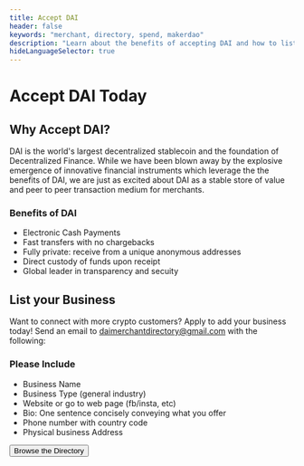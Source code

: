 ```yaml
---
title: Accept DAI
header: false
keywords: "merchant, directory, spend, makerdao"
description: "Learn about the benefits of accepting DAI and how to list your business in our Merchant Directory."
hideLanguageSelector: true
---
```


# Accept DAI Today

## Why Accept DAI?
DAI is the world's largest decentralized stablecoin and the foundation of Decentralized Finance. While we have been blown away by the explosive emergence of innovative financial instruments which leverage the the benefits of DAI, we are just as excited about DAI as a stable store of value and peer to peer transaction medium for merchants.

<Tout>
<Box>

### Benefits of DAI

- Electronic Cash Payments
- Fast transfers with no chargebacks
- Fully private: receive from a unique anonymous addresses
- Direct custody of funds upon receipt
- Global leader in transparency and secuity

</Box>
</Tout>


## List your Business
Want to connect with more crypto customers? Apply to add your business today! Send an email to daimerchantdirectory@gmail.com with the following:


<Tout>

<Box>

### Please Include

- Business Name
- Business Type (general industry)
- Website or go to web page (fb/insta, etc)
- Bio: One sentence concisely conveying what you offer
- Phone number with country code
- Physical business Address

</Box>

</Tout>

<Aligner center>

<Button to="/funding/merchant-directory/">Browse the Directory</Button>

</Aligner>